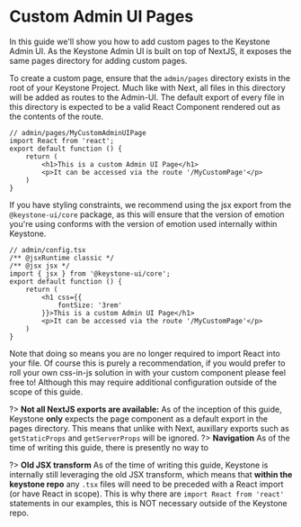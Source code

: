 
# Custom Admin UI Pages

In this guide we'll show you how to add custom pages to the Keystone Admin UI.
As the Keystone Admin UI is built on top of NextJS, it exposes the same pages directory for adding custom pages.

To create a custom page, ensure that the `admin/pages` directory exists in the root of your Keystone Project.
Much like with Next, all files in this directory will be added as routes to the Admin-UI.
The default export of every file in this directory is expected to be a valid React Component rendered out as the contents of the route.

```tsx
// admin/pages/MyCustomAdminUIPage
import React from 'react';
export default function () {
    return (
        <h1>This is a custom Admin UI Page</h1>
        <p>It can be accessed via the route '/MyCustomPage'</p>
    )
}
```

If you have styling constraints, we recommend using the jsx export from the `@keystone-ui/core` package, as this will ensure that the version of emotion you're using conforms with the version of emotion used internally within Keystone.

```tsx
// admin/config.tsx
/** @jsxRuntime classic */
/** @jsx jsx */
import { jsx } from '@keystone-ui/core';
export default function () {
    return (
        <h1 css={{
            fontSize: '3rem'
        }}>This is a custom Admin UI Page</h1>
        <p>It can be accessed via the route '/MyCustomPage'</p>
    )
}
```

Note that doing so means you are no longer required to import React into your file.
Of course this is purely a recommendation, if you would prefer to roll your own css-in-js solution in with your custom component please feel free to! Although this may require additional configuration outside of the scope of this guide.

?> **Not all NextJS exports are available:** As of the inception of this guide, Keystone **only** expects the page component as a default export in the pages directory. This means that unlike with Next, auxillary exports such as `getStaticProps` and `getServerProps` will be ignored.
?> **Navigation** As of the time of writing this guide, there is presently no way to

?> **Old JSX transform** As of the time of writing this guide, Keystone is internally still leveraging the old JSX transform, which means that **within the keystone repo** any `.tsx` files will need to be preceded with a React import (or have React in scope). This is why there are `import React from 'react'` statements in our examples, this is NOT necessary outside of the Keystone repo.

